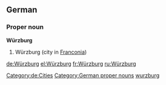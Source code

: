 {{wikipedia}}
{{wikipedia|lang=de}}
==German==

===Proper noun===
'''Würzburg'''

# Würzburg (city in [[Franconia]])

[[Category:de:Cities]]
[[Category:German proper nouns]]
[[Category:English terms spelled with Ü|wurzburg]]

[[de:Würzburg]]
[[el:Würzburg]]
[[fr:Würzburg]]
[[ru:Würzburg]]